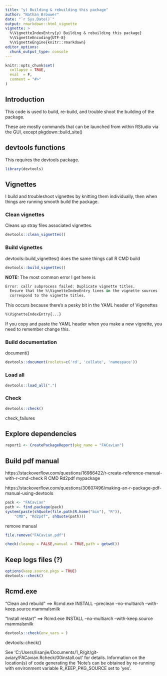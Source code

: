 ```yaml
---
title: "y) Building & rebuilding this package"
author: "Nathan Brouwer"
date: "`r Sys.Date()`"
output: rmarkdown::html_vignette
vignette: >
  %\VignetteIndexEntry{y) Building & rebuilding this package}
  %\VignetteEncoding{UTF-8}
  %\VignetteEngine{knitr::rmarkdown}
editor_options: 
  chunk_output_type: console
---
```


```r
knitr::opts_chunk$set(
  collapse = TRUE,
  eval  = F,
  comment = "#>"
)
```

## Introduction

This code is used to build, re-build, and trouble shoot the building of the package. 

These are mostly commands that can be launched from within RStudio via the GUI, except pkgdown::build_site()

## devtools functions

This requires the devtools package.

```r
library(devtools)
```

## Vignettes

I build and troubleshoot vignettes by knitting them individually, then when things are running smooth build the package.

### Clean vignettes

Cleans up stray files associated vignettes.

```r
devtools::clean_vignettes() 
```

### Build vignettes

devtools::build_vignettes() does the same things call
R CMD build 

```r
devtools::build_vignettes()
```


**NOTE:** The most common error I get here is 

```r
Error: callr subprocess failed: Duplicate vignette titles.
  Ensure that the %\VignetteIndexEntry lines in the vignette sources
  correspond to the vignette titles.
```


This occurs because there's a pesky bit in the YAML header of Vigenettes

```r
%\VignetteIndexEntry{...}
```


If you copy and paste the YAML header when you make a new vignette, you need to remember change this.

### Build documentation

document()

```r
devtools::document(roclets=c('rd', 'collate', 'namespace'))
```

### Load all

```r
devtools::load_all(".")

```


### Check

```r
devtools::check()
```

check_failures



## Explore dependencies

```r
report1 <- CreatePackageReport(pkg_name = "FACavian")
```



## Build pdf manual
https://stackoverflow.com/questions/16986422/r-create-reference-manual-with-r-cmd-check
R CMD Rd2pdf mypackage


https://stackoverflow.com/questions/30607496/making-an-r-package-pdf-manual-using-devtools
```r
pack <- "FACavian"
path <- find.package(pack)
system(paste(shQuote(file.path(R.home("bin"), "R")),
    "CMD", "Rd2pdf", shQuote(path)))
```

remove manual
```r
file.remove("FACavian.pdf")
```


```r
check(cleanup = FALSE,manual = TRUE,path = getwd())
```



## Keep logs files (?)

```r
options(keep.source.pkgs = TRUE)
devtools::check()
```




## Rcmd.exe
"Clean and rebuild"
==> Rcmd.exe INSTALL --preclean --no-multiarch --with-keep.source mammalsmilk

"Install restart"
==> Rcmd.exe INSTALL --no-multiarch --with-keep.source mammalsmilk

```r
devtools::check(env_vars = )
```


devtools::check()

See 'C:/Users/lisanjie/Documents/1_R/git/git-aviary/FACavian.Rcheck/00install.out' for details.
Information on the location(s) of code generating the 'Note's can be
obtained by re-running with environment variable R_KEEP_PKG_SOURCE set
to 'yes'.

